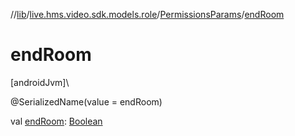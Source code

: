 //[lib](../../../index)/[live.hms.video.sdk.models.role](../index)/[PermissionsParams](index)/[endRoom](end-room)

# endRoom

[androidJvm]\

@SerializedName(value = endRoom)

val [endRoom](end-room): [Boolean](https://kotlinlang.org/api/latest/jvm/stdlib/kotlin/-boolean/index.html)
